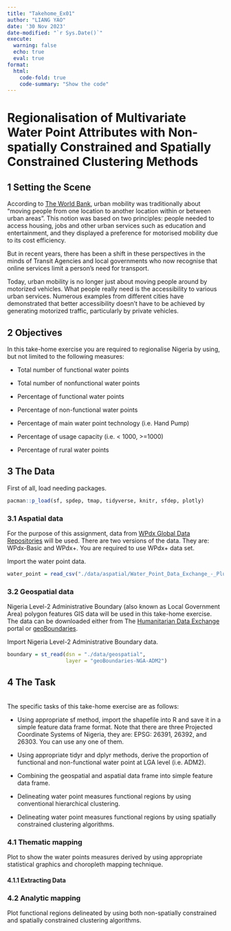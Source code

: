 ```yaml
---
title: "Takehome_Ex01"
author: "LIANG YAO"
date: '30 Nov 2023'
date-modified: "`r Sys.Date()`"
execute: 
  warning: false
  echo: true
  eval: true
format: 
  html: 
    code-fold: true
    code-summary: "Show the code"
---
```


# **Regionalisation of Multivariate Water Point Attributes with Non-spatially Constrained and Spatially Constrained Clustering Methods**

## **1 Setting the Scene**

According to [The World Bank](https://blogs.worldbank.org/transport/smart-mobility-it-time-re-think-urban-mobility), urban mobility was traditionally about "moving people from one location to another location within or between urban areas". This notion was based on two principles: people needed to access housing, jobs and other urban services such as education and entertainment, and they displayed a preference for motorised mobility due to its cost efficiency.

But in recent years, there has been a shift in these perspectives in the minds of Transit Agencies and local governments who now recognise that online services limit a person's need for transport.

Today, urban mobility is no longer just about moving people around by motorized vehicles. What people really need is the accessibility to various urban services. Numerous examples from different cities have demonstrated that better accessibility doesn't have to be achieved by generating motorized traffic, particularly by private vehicles.

## **2 Objectives**

In this take-home exercise you are required to regionalise Nigeria by using, but not limited to the following measures:

-   Total number of functional water points

-   Total number of nonfunctional water points

-   Percentage of functional water points

-   Percentage of non-functional water points

-   Percentage of main water point technology (i.e. Hand Pump)

-   Percentage of usage capacity (i.e. \< 1000, \>=1000)

-   Percentage of rural water points

## **3 The Data**

First of all, load needing packages.

```r
pacman::p_load(sf, spdep, tmap, tidyverse, knitr, sfdep, plotly)
```

### **3.1 Aspatial data**

For the purpose of this assignment, data from [WPdx Global Data Repositories](https://www.waterpointdata.org/access-data/) will be used. There are two versions of the data. They are: WPdx-Basic and WPdx+. You are required to use WPdx+ data set.

Import the water point data.

```r
water_point = read_csv("./data/aspatial/Water_Point_Data_Exchange_-_Plus__WPdx__.csv") 
```

### **3.2 Geospatial data**

Nigeria Level-2 Administrative Boundary (also known as Local Government Area) polygon features GIS data will be used in this take-home exercise. The data can be downloaded either from The [Humanitarian Data Exchange](https://data.humdata.org/) portal or [geoBoundaries](https://www.geoboundaries.org/).

Import Nigeria Level-2 Administrative Boundary data.

```r
boundary = st_read(dsn = "./data/geospatial",
                   layer = "geoBoundaries-NGA-ADM2")
```

## **4 The Task**

\
The specific tasks of this take-home exercise are as follows:

-   Using appropriate sf method, import the shapefile into R and save it in a simple feature data frame format. Note that there are three Projected Coordinate Systems of Nigeria, they are: EPSG: 26391, 26392, and 26303. You can use any one of them.

-   Using appropriate tidyr and dplyr methods, derive the proportion of functional and non-functional water point at LGA level (i.e. ADM2).

-   Combining the geospatial and aspatial data frame into simple feature data frame.

-   Delineating water point measures functional regions by using conventional hierarchical clustering.

-   Delineating water point measures functional regions by using spatially constrained clustering algorithms.

### **4.1 Thematic mapping**

Plot to show the water points measures derived by using appropriate statistical graphics and choropleth mapping technique.

#### 4.1.1 Extracting Data

### **4.2 Analytic mapping**

Plot functional regions delineated by using both non-spatially constrained and spatially constrained clustering algorithms.
